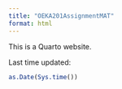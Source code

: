 ```yaml
---
title: "OEKA201AssignmentMAT"
format: html
---
```


This is a Quarto website.

Last time updated:

```r
as.Date(Sys.time())
```
